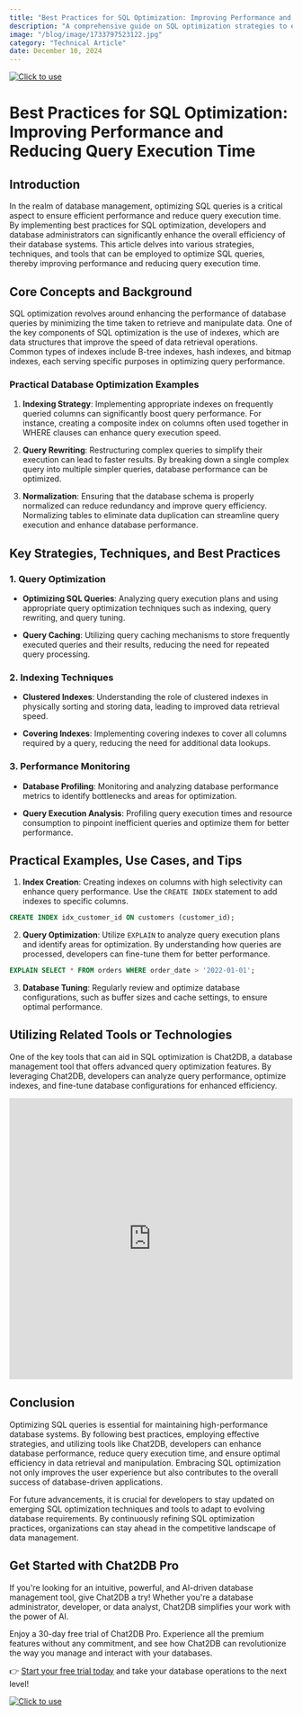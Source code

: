 ```yaml
---
title: "Best Practices for SQL Optimization: Improving Performance and Reducing Query Execution Time"
description: "A comprehensive guide on SQL optimization strategies to enhance database performance and minimize query execution time."
image: "/blog/image/1733797523122.jpg"
category: "Technical Article"
date: December 10, 2024
---
```

[![Click to use](/image/blog/bg/chat2db1.png)](https://app.chat2db.ai/)
# Best Practices for SQL Optimization: Improving Performance and Reducing Query Execution Time


<Authors date="December 10, 2024">
  <Author name="Jing" link="https://chat2db.ai" />
</Authors>

## Introduction

In the realm of database management, optimizing SQL queries is a critical aspect to ensure efficient performance and reduce query execution time. By implementing best practices for SQL optimization, developers and database administrators can significantly enhance the overall efficiency of their database systems. This article delves into various strategies, techniques, and tools that can be employed to optimize SQL queries, thereby improving performance and reducing query execution time.

## Core Concepts and Background

SQL optimization revolves around enhancing the performance of database queries by minimizing the time taken to retrieve and manipulate data. One of the key components of SQL optimization is the use of indexes, which are data structures that improve the speed of data retrieval operations. Common types of indexes include B-tree indexes, hash indexes, and bitmap indexes, each serving specific purposes in optimizing query performance.

### Practical Database Optimization Examples

1. **Indexing Strategy**: Implementing appropriate indexes on frequently queried columns can significantly boost query performance. For instance, creating a composite index on columns often used together in WHERE clauses can enhance query execution speed.

2. **Query Rewriting**: Restructuring complex queries to simplify their execution can lead to faster results. By breaking down a single complex query into multiple simpler queries, database performance can be optimized.

3. **Normalization**: Ensuring that the database schema is properly normalized can reduce redundancy and improve query efficiency. Normalizing tables to eliminate data duplication can streamline query execution and enhance database performance.

## Key Strategies, Techniques, and Best Practices

### 1. Query Optimization

- **Optimizing SQL Queries**: Analyzing query execution plans and using appropriate query optimization techniques such as indexing, query rewriting, and query tuning.

- **Query Caching**: Utilizing query caching mechanisms to store frequently executed queries and their results, reducing the need for repeated query processing.

### 2. Indexing Techniques

- **Clustered Indexes**: Understanding the role of clustered indexes in physically sorting and storing data, leading to improved data retrieval speed.

- **Covering Indexes**: Implementing covering indexes to cover all columns required by a query, reducing the need for additional data lookups.

### 3. Performance Monitoring

- **Database Profiling**: Monitoring and analyzing database performance metrics to identify bottlenecks and areas for optimization.

- **Query Execution Analysis**: Profiling query execution times and resource consumption to pinpoint inefficient queries and optimize them for better performance.

## Practical Examples, Use Cases, and Tips

1. **Index Creation**: Creating indexes on columns with high selectivity can enhance query performance. Use the `CREATE INDEX` statement to add indexes to specific columns.

```sql
CREATE INDEX idx_customer_id ON customers (customer_id);
```

2. **Query Optimization**: Utilize `EXPLAIN` to analyze query execution plans and identify areas for optimization. By understanding how queries are processed, developers can fine-tune them for better performance.

```sql
EXPLAIN SELECT * FROM orders WHERE order_date > '2022-01-01';
```

3. **Database Tuning**: Regularly review and optimize database configurations, such as buffer sizes and cache settings, to ensure optimal performance.

## Utilizing Related Tools or Technologies

One of the key tools that can aid in SQL optimization is Chat2DB, a database management tool that offers advanced query optimization features. By leveraging Chat2DB, developers can analyze query performance, optimize indexes, and fine-tune database configurations for enhanced efficiency.

<iframe width="100%" height="500" src="https://www.youtube.com/embed/bsg3yF7al_I?si=60QprvANg_nd1U-8" title="YouTube video player" frameborder="0" allow="accelerometer; autoplay; clipboard-write; encrypted-media; gyroscope; picture-in-picture; web-share" referrerpolicy="strict-origin-when-cross-origin" allowfullscreen></iframe>

## Conclusion

Optimizing SQL queries is essential for maintaining high-performance database systems. By following best practices, employing effective strategies, and utilizing tools like Chat2DB, developers can enhance database performance, reduce query execution time, and ensure optimal efficiency in data retrieval and manipulation. Embracing SQL optimization not only improves the user experience but also contributes to the overall success of database-driven applications.

For future advancements, it is crucial for developers to stay updated on emerging SQL optimization techniques and tools to adapt to evolving database requirements. By continuously refining SQL optimization practices, organizations can stay ahead in the competitive landscape of data management.


## Get Started with Chat2DB Pro

If you're looking for an intuitive, powerful, and AI-driven database management tool, give Chat2DB a try! Whether you're a database administrator, developer, or data analyst, Chat2DB simplifies your work with the power of AI.

Enjoy a 30-day free trial of Chat2DB Pro. Experience all the premium features without any commitment, and see how Chat2DB can revolutionize the way you manage and interact with your databases.

👉 [Start your free trial today](https://app.chat2db.ai/) and take your database operations to the next level!

[![Click to use](/image/blog/bg/chat2db.jpg)](https://app.chat2db.ai/)